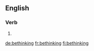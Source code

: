 ==English==

===Verb===
{{head|en}}

# {{present participle of|bethink}}

[[de:bethinking]]
[[fr:bethinking]]
[[fi:bethinking]]